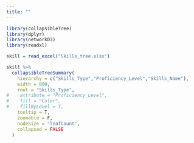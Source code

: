 ```yaml
---
title: ""
---
```


```r
library(collapsibleTree)
library(dplyr)
library(networkD3)
library(readxl)
```

```r
skill = read_excel("Skills_tree.xlsx")

skill %>%
  collapsibleTreeSummary(
    hierarchy = c("Skills_Type","Proficiency_Level","Skills_Name"),
    width = 800,
    root = "Skills_Type",
#    attribute = "Proficiency_Level",
#    fill = "Color",
#    fillByLevel = T,
    tooltip = T,
    zoomable = F,
    nodeSize = "leafCount",
    collapsed = FALSE
  )

```
